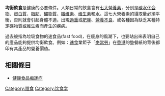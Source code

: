 {{copyedit|time=2015-03-19T05:07:14+00:00}}
'''均衡飲食'''是健康的必要條件。人類日常的飲食含有[[营养学|七大營養素]]，分別是[[碳水化合物|碳水化合物]]、[[蛋白质|蛋白質]]、[[脂肪|脂肪]]、[[矿物质|礦物質]]、[[纤维|纖维素]]、[[维生素|维生素]]和[[水|水]]。這七大營養素的攝取量必須平衡，否則就會引起身體不適，出現[[過重|過重]]或[[肥胖|肥胖]]、[[營養不良|營養不良]]、或各種因為缺乏某種特定[[礦物質|礦物質]]或[[維生素|維生素]]而產生的疾病。

過去被指為垃圾食物的速食品(fast food)，在瘦身的風潮下，也要站出來表明自己的產品能夠提供均衡飲食。例如：[[速食|速食]]業鉅子「[[麥當勞|麥當勞]]」在[[香港|香港]]的墊餐紙的背後都印有其產品的營養價值。

==相關條目==
*[[健康食品痴迷症|健康食品痴迷症]]
{{portal bar|飲食|醫學}}
[[Category:膳食|Category:膳食]]
[[Category:饮食学|Category:饮食学]]